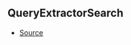 ## QueryExtractorSearch



- [Source](https://github.com/Androz2091/discord-player/blob/caddfb3/packages/discord-player/src/types/types.ts#L210)